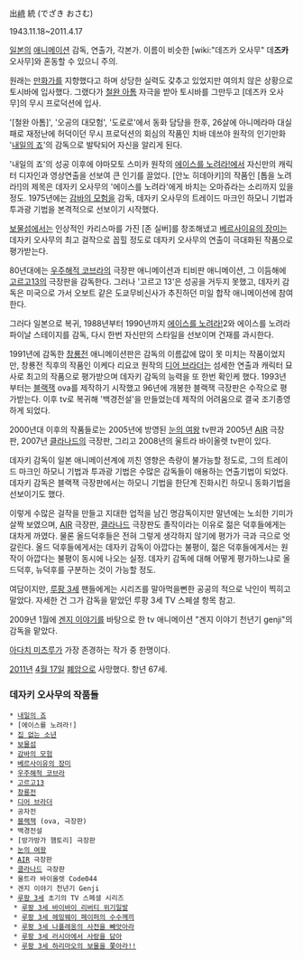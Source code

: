 出[[﨑]] 統 (でざき おさむ)

1943.11.18~2011.4.17

[[일본]]의 [[애니메이션]] 감독, 연출가, 각본가. 이름이 비슷한 [wiki:"데즈카 오사무" 데'''즈카''' 오사무]와 혼동할 수 있으니 주의.

원래는 [[만화가]]를 지향했다고 하며 상당한 실력도 갗추고 있었지만 여의치 않은 상황으로 토시바에 입사했다. 그랬다가 [[철완 아톰]] 자극을 받아 토시바를 그만두고 [데즈카 오사무]의 무시 프로덕션에 입사. 

'[철완 아톰]', '오공의 대모험', '도로로'에서 동화 담당을 한후, 26살에 아니메라마 대실패로 재정난에 허덕이던 무시 프로덕션의 회심의 작품인 치바 데쓰야 원작의 인기만화 '[[내일의 죠]]'의 감독으로 발탁되어 자신을 알리게 된다. 

'내일의 죠'의 성공 이후에 야마모토 스미카 원작의 [[에이스를 노려라!]]에서 자신만의 캐릭터 디자인과 영상연출을 선보여 큰 인기를 끌었다. [안노 히데아키]의 작품인 [톱을 노려라!]의 제목은 데자키 오사무의 '에이스를 노려라'에게 바치는 오마쥬라는 소리까지 있을 정도. 1975년에는 [[감바의 모험]]을 감독, 데자키 오사무의 트레이드 마크인 하모니 기법과 투과광 기법을 본격적으로 선보이기 시작했다.
 
[[보물섬]]에서는 인상적인 카리스마를 가진 [존 실버]를 창조해냈고 [[베르사이유의 장미]]는 데자키 오사무의 최고 걸작으로 꼽힐 정도로 데자키 오사무의 연출이 극대화된 작품으로 평가받는다.

80년대에는 [[우주해적 코브라]]의 극장판 애니메이션과 티비판 애니메이션, 그 이듬해에  [[고르고13]]의 극장판을 감독한다. 그러나 '고르고 13'은 성공을 거두지 못했고, 데자키 감독은 미국으로 가서 오보트 같은 도쿄무비신사가 추진하던 미일 합작 애니메이션에 참여한다.  

그러다 일본으로 복귀, 1988년부터 1990년까지 [[에이스를 노려라!]]2와 에이스를 노려라 파이날 스테이지를 감독, 다시 한번 자신만의 스타일을 선보이며 건재를 과시한다.  

1991년에 감독한 [[창룡전]] 애니메이션판은 감독의 이름값에 많이 못 미치는 작품이었지만, 창룡전 직후의 작품인 이케다 리요코 원작의 [[디어 브라더]]는 섬세한 연출과 캐릭터 묘사로 최고의 작품으로 평가받으며 데자키 감독의 능력을 또 한번 확인케 했다. 1993년부터는 [[블랙잭]] ova를 제작하기 시작했고 96년에 개봉한 블랙잭 극장판은 수작으로 평가받는다. 이후 tv로 복귀해 '백경전설'을 만들었는데 제작의 어려움으로 결국 조기종영하게 되었다. 

2000년대 이후의 작품들로는 2005년에 방영된 [[눈의 여왕]] tv판과 2005년 [[AIR]] 극장판, 2007년 [[클라나드]]의 극장판, 그리고 2008년의 울트라 바이올렛 tv판이 있다. 

데자키 감독이 일본 애니메이션계에 끼친 영향은 측량이 불가능할 정도로, 그의 트레이드 마크인 하모니 기법과 투과광 기법은 수많은 감독들이 애용하는 연출기법이 되었다. 데자키 감독은 블랙잭 극장판에서는 하모니 기법을 한단계 진화시킨 하모니 동화기법을 선보이기도 했다. 

이렇게 수많은 걸작을 만들고 지대한 업적을 남긴 명감독이지만 말년에는 노쇠한 기미가 살짝 보였으며, [[AIR]] 극장판, [[클라나드]] 극장판도 졸작이라는 이유로 젊은 덕후들에게는 대차게 까였다. 물론 올드덕후들은 전혀 그렇게 생각하지 않기에 평가가 극과 극으로 엇갈린다. 올드 덕후들에게서는 데자키 감독이 아깝다는 불평이, 젊은 덕후들에게서는 원작이 아깝다는 불평이 동시에 나오는 실정. 데자키 감독에 대해 어떻게 평가하느냐로 올드덕후, 뉴덕후를 구분하는 것이 가능할 정도.

여담이지만, [[루팡 3세]] 팬들에게는 시리즈를 말아먹을뻔한 공공의 적으로 낙인이 찍히고 말았다. 자세한 건 그가 감독을 맡았던 루팡 3세 TV 스페셜 항목 참고.

2009년 1월에 [[겐지 이야기]]를 바탕으로 한 tv 애니메이션 "겐지 이야기 천년기 genji"의 감독을 맡았다. 

[[아다치 미츠루]]가 가장 존경하는 작가 중 한명이다.

[[2011년]] [[4월 17일]] [[폐암]]으로 사망했다. 항년 67세.

=== 데자키 오사무의 작품들 ===
 * [[내일의 죠]]
 * [에이스를 노려라!]
 * [[집 없는 소년]]
 * [[보물섬]]
 * [[감바의 모험]]
 * [[베르사이유의 장미]]
 * [[우주해적 코브라]]
 * [[고르고13]]
 * [[창룡전]]
 * [[디어 브라더]]
 * 공자전
 * [[블랙잭]] (ova, 극장판)
 * 백경전설
 * [방가방가 햄토리] 극장판
 * [[눈의 여왕]]
 * [[AIR]] 극장판
 * [[클라나드]] 극장판
 * 울트라 바이올렛 Code044 
 * 겐지 이야기 천년기 Genji
 * [[루팡 3세]] 초기의 TV 스페셜 시리즈
  * [[루팡 3세 바이바이 리버티 위기일발]]
  * [[루팡 3세 헤밍웨이 페이퍼의 수수께끼]]
  * [[루팡 3세 나폴레옹의 사전을 빼앗아라]]
  * [[루팡 3세 러시아에서 사랑을 담아]]
  * [[루팡 3세 하리마오의 보물을 쫓아라!!]]
